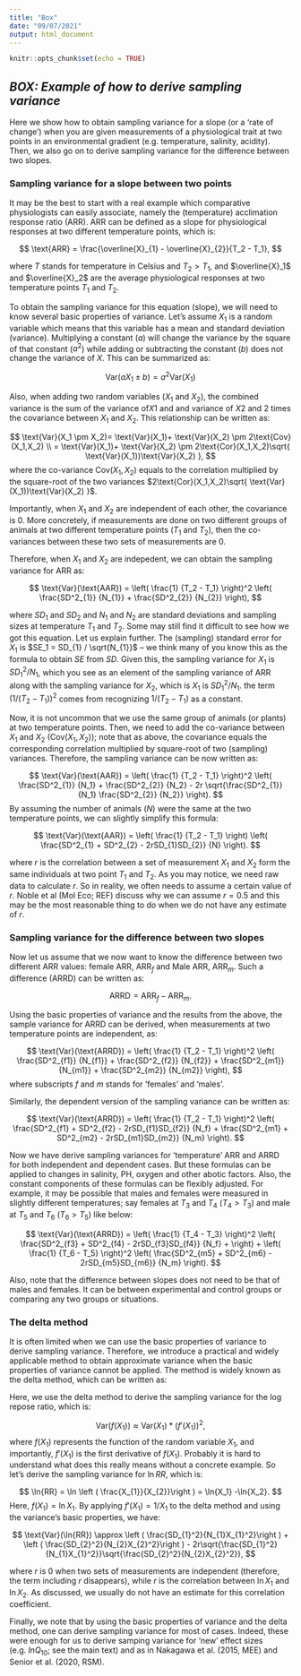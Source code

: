 ```yaml
---
title: "Box"
date: "09/07/2021"
output: html_document
---
```


```r
knitr::opts_chunk$set(echo = TRUE)
```

## *BOX: Example of how to derive sampling variance*

Here we show how to obtain sampling variance for a slope (or a 'rate of change') when you are given measurements of a physiological trait at two points in an environmental gradient (e.g. temperature, salinity, acidity). Then, we also go on to derive sampling variance for the difference between two slopes.

### Sampling variance for a slope between two points

It may be the best to start with a real example which comparative physiologists can easily associate, namely the (temperature) acclimation response ratio (ARR). ARR can be defined as a slope for physiological responses at two different temperature points, which is:

$$
\text{ARR} = \frac{\overline{X}_{1} - \overline{X}_{2}}{T_2 - T_1},
$$

where *T* stands for temperature in Celsius and $T_2 > T_1$, and $\overline{X}_1$ and $\overline{X}_2$ are the average physiological responses at two temperature points $T_1$ and $T_2$.

<!--- Dan we may need to use bar_X rather than just X or M for consistence in the main text --->

To obtain the sampling variance for this equation (slope), we will need to know several basic properties of variance. Let's assume $X_1$ is a random variable which means that this variable has a mean and standard deviation (variance). Multiplying a constant ($a$) will change the variance by the square of that constant ($a^2$) while adding or subtracting the constant ($b$) does not change the variance of $X$. This can be summarized as:

$$
\text{Var}(aX_1 \pm b)=a^2\text{Var}(X_1)
$$

Also, when adding two random variables ($X_1$ and $X_2$), the combined variance is the sum of the variance of$X1$ and and variance of $X2$ and 2 times the covariance between $X_1$ and $X_2$. This relationship can be written as:

$$
\text{Var}(X_1 \pm X_2)= \text{Var}(X_1)+ \text{Var}(X_2) \pm 2\text{Cov}(X_1,X_2) \\
= \text{Var}(X_1)+ \text{Var}(X_2) \pm 2\text{Cor}(X_1,X_2)\sqrt{ \text{Var}(X_1))\text{Var}(X_2) },
$$ where the co-variance $\text{Cov}(X_1,X_2)$ equals to the correlation multiplied by the square-root of the two variances $2\text{Cor}(X_1,X_2)\sqrt{ \text{Var}(X_1))\text{Var}(X_2) }$.

Importantly, when $X_1$ and $X_2$ are independent of each other, the covariance is 0. More concretely, if measurements are done on two different groups of animals at two different temperature points ($T_1$ and $T_2$), then the co-variances between these two sets of measurements are 0.

Therefore, when $X_1$ and $X_2$ are indepedent, we can obtain the sampling variance for ARR as:

$$
\text{Var}(\text{AAR}) = \left( \frac{1} {T_2 - T_1} \right)^2 
\left( \frac{SD^2_{1}} {N_{1}} + \frac{SD^2_{2}} {N_{2}} \right),
$$

where $SD_{1}$ and $SD_{2}$ and $N_1$ and $N_2$ are standard deviations and sampling sizes at temperature $T_1$ and $T_2$. Some may still find it difficult to see how we got this equation. Let us explain further. The (sampling) standard error for $X_1$ is $SE_1 = SD_{1} / \sqrt{N_{1}}$ -- we think many of you know this as the formula to obtain *SE* from *SD*. Given this, the sampling variance for $X_1$ is $SD^2_{1} / N_{1}$, which you see as an element of the sampling variance of ARR along with the sampling variance for $X_2$, which is $X_1$ is $SD^2_{1} / N_{1}$. the term $(1/(T_2 - T_1))^2$ comes from recognizing $1/(T_2 - T_1)$ as a constant.

Now, it is not uncommon that we use the same group of animals (or plants) at two temperature points. Then, we need to add the co-variance between $X_1$ and $X_2$ ($\text{Cov}(X_1,X_2)$); note that as above, the covariance equals the corresponding correlation multiplied by square-root of two (sampling) variances. Therefore, the sampling variance can be now written as:

$$
\text{Var}(\text{AAR}) = \left( \frac{1} {T_2 - T_1} \right)^2 
\left( 
\frac{SD^2_{1}} {N_1} + \frac{SD^2_{2}} {N_2} - 2r \sqrt{\frac{SD^2_{1}} {N_1}  \frac{SD^2_{2}} {N_2}} 
\right).
$$ By assuming the number of animals (*N*) were the same at the two temperature points, we can slightly simplify this formula:

$$ 
\text{Var}(\text{AAR}) = \left( 
\frac{1} {T_2 - T_1} 
\right)
\left( 
\frac{SD^2_{1} + SD^2_{2}  - 2rSD_{1}SD_{2}} {N} 
\right).
$$

where *r* is the correlation between a set of measurement $X_1$ and $X_2$ form the same individuals at two point $T_1$ and $T_2$. As you may notice, we need raw data to calculate *r*. So in reality, we often needs to assume a certain value of *r*. Noble et al (Mol Eco; REF) discuss why we can assume $r = 0.5$ and this may be the most reasonable thing to do when we do not have any estimate of *r*.

### Sampling variance for the difference between two slopes

Now let us assume that we now want to know the difference between two different ARR values: female ARR, $\text{ARR}_{f}$ and Male ARR, $\text{ARR}_{m}$. Such a difference (ARRD) can be written as:

$$
\text{ARRD} = \text{ARR}_{f} - \text{ARR}_{m}.
$$

Using the basic properties of variance and the results from the above, the sample variance for ARRD can be derived, when measurements at two temperature points are independent, as:

$$
\text{Var}(\text{ARRD}) = \left( \frac{1} {T_2 - T_1} \right)^2 
\left( \frac{SD^2_{f1}} {N_{f1}} + \frac{SD^2_{f2}} {N_{f2}} +
 \frac{SD^2_{m1}} {N_{m1}} + \frac{SD^2_{m2}} {N_{m2}}
\right),
$$ where subscripts *f* and *m* stands for 'females' and 'males'.

Similarly, the dependent version of the sampling variance can be written as:

$$
\text{Var}(\text{ARRD}) = \left( \frac{1} {T_2 - T_1} \right)^2 
\left( 
\frac{SD^2_{f1} + SD^2_{f2}  - 2rSD_{f1}SD_{f2}} {N_f}   +
\frac{SD^2_{m1} + SD^2_{m2}  - 2rSD_{m1}SD_{m2}} {N_m}
\right).
$$

Now we have derive sampling variances for 'temperature' ARR and ARRD for both independent and dependent cases. But these formulas can be applied to changes in salinity, PH, oxygen and other abotic factors. Also, the constant components of these formulas can be flexibly adjusted. For example, it may be possible that males and females were measured in slightly different temperatures; say females at $T_3$ and $T_4$ ($T_4 > T_3$) and male at $T_5$ and $T_6$ ($T_6 > T_5$) like below:

$$
\text{Var}(\text{ARRD}) = \left( \frac{1} {T_4 - T_3} \right)^2 
\left( 
\frac{SD^2_{f3} + SD^2_{f4}  - 2rSD_{f3}SD_{f4}} {N_f}   +
\right) +
\left( \frac{1} {T_6 - T_5} \right)^2 
\left( 
\frac{SD^2_{m5} + SD^2_{m6}  - 2rSD_{m5}SD_{m6}} {N_m}
\right).
$$

Also, note that the difference between slopes does not need to be that of males and females. It can be between experimental and control groups or comparing any two groups or situations.

### The delta method

It is often limited when we can use the basic properties of variance to derive sampling variance. Therefore, we introduce a practical and widely applicable method to obtain approximate variance when the basic properties of variance cannot be applied. The method is widely known as the delta method, which can be written as:

Here, we use the delta method to derive the sampling variance for the log repose ratio, which is:

$$
\text{Var}(f(X_1)) \approx \text{Var}(X_1)* \left( 
f'(X_1)
\right)^2,
$$ where $f(X_1)$ represents the function of the random variable $X_1$, and importantly, $f'(X_1)$ is the first derivative of $f(X_1)$. Probably it is hard to understand what does this really means without a concrete example. So let's derive the sampling variance for $\ln{RR}$, which is:

$$
\ln{RR} = \ln \left ( \frac{X_{1}}{X_{2}}\right ) = \ln{X_1} -\ln{X_2}.
$$ Here, $f(X_1) = \ln{X_1}$. By applying $f'(X_1) = 1/{X_1}$ to the delta method and using the variance's basic properties, we have:

$$
\text{Var}(\ln{RR}) \approx  \left ( \frac{SD_{1}^2}{N_{1}X_{1}^2}\right ) + \left ( \frac{SD_{2}^2}{N_{2}X_{2}^2}\right ) 
- 2r\sqrt{\frac{SD_{1}^2}{N_{1}X_{1}^2}}\sqrt{\frac{SD_{2}^2}{N_{2}X_{2}^2}},
$$

where $r$ is 0 when two sets of measurements are independent (therefore, the term including $r$ disappears), while $r$ is the correlation between $\ln{X_1}$ and $\ln{X_2}$. As discussed, we usually do not have an estimate for this correlation coefficient.

Finally, we note that by using the basic properties of variance and the delta method, one can derive sampling variance for most of cases. Indeed, these were enough for us to derive samping variance for 'new' effect sizes (e.g. $lnQ_{10}$; see the main text) and as in Nakagawa et al. (2015, MEE) and Senior et al. (2020, RSM).
